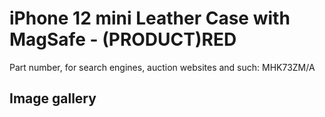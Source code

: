 
# iPhone 12 mini Leather Case with MagSafe - (PRODUCT)RED

Part number, for search engines, auction websites and such: MHK73ZM/A

## Image gallery

<div style={{ width: '100%', maxWidth: '768px' }}>
<GalleryComponent
    images={[
      {
        original: "/everysource/MHK73.webp",
        thumbnail: "/everypreview/MHK73.webp",
      },
      {
        original: "/everysource/MHK73_AV1.webp",
        thumbnail: "/everypreview/MHK73_AV1.webp",
      },
      {
        original: "/everysource/MHK73_AV2.webp",
        thumbnail: "/everypreview/MHK73_AV2.webp",
      },
      {
        original: "/everysource/MHK73_AV3.webp",
        thumbnail: "/everypreview/MHK73_AV3.webp",
      },
      {
        original: "/everysource/MHK73_AV4.webp",
        thumbnail: "/everypreview/MHK73_AV4.webp",
      },
      {
        original: "/everysource/MHK73_AV5.webp",
        thumbnail: "/everypreview/MHK73_AV5.webp",
      },
      {
        original: "/everysource/MHK73_AV6.webp",
        thumbnail: "/everypreview/MHK73_AV6.webp",
      }
    ]}
  />
</div>